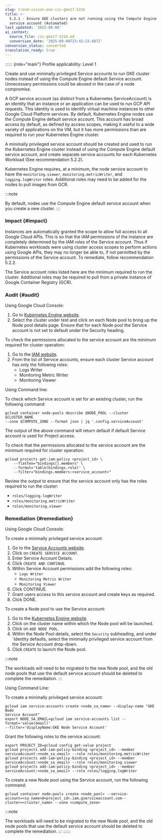 ```yaml
---
slug: trend-vision-one-cis-gke17-521b
title: >-
  5.2.1 - Ensure GKE clusters are not running using the Compute Engine default
  service account (Automated)
last_updated: '2025-09-08'
ai_context:
  source_file: cis-gke17-521b.md
  conversion_date: '2025-09-08T23:42:23.607Z'
conversion_status: converted
translation_ready: true
---
```


:::::: {role="main"}
Profile applicability: Level 1

Create and use minimally privileged Service accounts to run GKE cluster nodes instead of using the Compute Engine default Service account. Unnecessary permissions could be abused in the case of a node compromise.

A GCP service account (as distinct from a Kubernetes ServiceAccount) is an identity that an instance or an application can be used to run GCP API requests. This identity is used to identify virtual machine instances to other Google Cloud Platform services. By default, Kubernetes Engine nodes use the Compute Engine default service account. This account has broad access by default, as defined by access scopes, making it useful to a wide variety of applications on the VM, but it has more permissions than are required to run your Kubernetes Engine cluster.

A minimally privileged service account should be created and used to run the Kubernetes Engine cluster instead of using the Compute Engine default service account, and create separate service accounts for each Kubernetes Workload (See recommendation 5.2.2).

Kubernetes Engine requires, at a minimum, the node service account to have the `monitoring.viewer`, `monitoring.metricWriter`, and `logging.logWriter` roles. Additional roles may need to be added for the nodes to pull images from GCR.

:::note

By default, nodes use the Compute Engine default service account when you create a new cluster.
:::

### Impact {#impact}

Instances are automatically granted the scope to allow full access to all Google Cloud APIs. This is so that the IAM permissions of the instance are completely determined by the IAM roles of the Service account. Thus if Kubernetes workloads were using cluster access scopes to perform actions using Google APIs, they may no longer be able to, if not permitted by the permissions of the Service account. To remediate, follow recommendation 5.2.2.

The Service account roles listed here are the minimum required to run the cluster. Additional roles may be required to pull from a private instance of Google Container Registry (GCR).

### Audit {#audit}

Using Google Cloud Console:

1.  Go to [Kubernetes Engine website](https://console.cloud.google.com/kubernetes/list).
2.  Select the cluster under test and click on each Node pool to bring up the Node pool details page. Ensure that for each Node pool the Service account is not set to default under the Security heading.

To check the permissions allocated to the service account are the minimum required for cluster operation:

1.  Go to the [IAM website](https://console.cloud.google.com/iam-admin/iam).
2.  From the list of Service accounts, ensure each cluster Service account has only the following roles:
    - Logs Writer
    - Monitoring Metric Writer
    - Monitoring Viewer

Using Command line:

To check which Service account is set for an existing cluster, run the following command:

``` codeblock
gcloud container node-pools describe $NODE_POOL --cluster $CLUSTER_NAME 
--zone $COMPUTE_ZONE --format json | jq '.config.serviceAccount'
```

The output of the above command will return default if default Service account is used for Project access.

To check that the permissions allocated to the service account are the minimum required for cluster operation:

``` codeblock
gcloud projects get-iam-policy <project_id> \ 
    --flatten="bindings[].members" \ 
    --format='table(bindings.role)' \ 
    --filter="bindings.members:<service_account>"
```

Review the output to ensure that the service account only has the roles required to run the cluster:

- `roles/logging.logWriter`
- `roles/monitoring.metricWriter`
- `roles/monitoring.viewer`

### Remediation {#remediation}

Using Google Cloud Console:

To create a minimally privileged service account:

1.  Go to the [Service Accounts website](https://console.cloud.google.com/iam-admin/serviceaccounts).
2.  Click on `CREATE SERVICE ACCOUNT`.
3.  Enter Service Account Details.
4.  Click `CREATE AND CONTINUE`.
5.  Within Service Account permissions add the following roles:
    - `Logs Writer`
    - `Monitoring Metric Writer`
    - `Monitoring Viewer`
6.  Click CONTINUE.
7.  Grant users access to this service account and create keys as required.
8.  Click DONE.

To create a Node pool to use the Service account:

1.  Go to the [Kubernetes Engine website](https://console.cloud.google.com/kubernetes/list).
2.  Click on the cluster name within which the Node pool will be launched.
3.  Click on `ADD NODE POOL`.
4.  Within the Node Pool details, select the `Security` subheading, and under \`Identity defaults, select the minimally privileged service account from the Service Account drop-down.
5.  Click `CREATE` to launch the Node pool.

:::note

The workloads will need to be migrated to the new Node pool, and the old node pools that use the default service account should be deleted to complete the remediation.
:::

Using Command Line:

To create a minimally privileged service account:

``` codeblock
gcloud iam service-accounts create <node_sa_name> --display-name "GKE Node 
Service Account" 
export NODE_SA_EMAIL=gcloud iam service-accounts list --format='value(email)' 
--filter='displayName:GKE Node Service Account'
```

Grant the following roles to the service account:

``` codeblock
export PROJECT_ID=gcloud config get-value project 
gcloud projects add-iam-policy-binding <project_id> --member 
serviceAccount:<node_sa_email> --role roles/monitoring.metricWriter 
gcloud projects add-iam-policy-binding <project_id> --member 
serviceAccount:<node_sa_email> --role roles/monitoring.viewer 
gcloud projects add-iam-policy-binding <project_id> --member 
serviceAccount:<node_sa_email> --role roles/logging.logWriter
```

To create a new Node pool using the Service account, run the following command:

``` codeblock
gcloud container node-pools create <node_pool> --service-
account=<sa_name>@<project_id>.iam.gserviceaccount.com--
cluster=<cluster_name> --zone <compute_zone>
```

:::note

The workloads will need to be migrated to the new Node pool, and the old node pools that use the default service account should be deleted to complete the remediation.
:::
::::::
